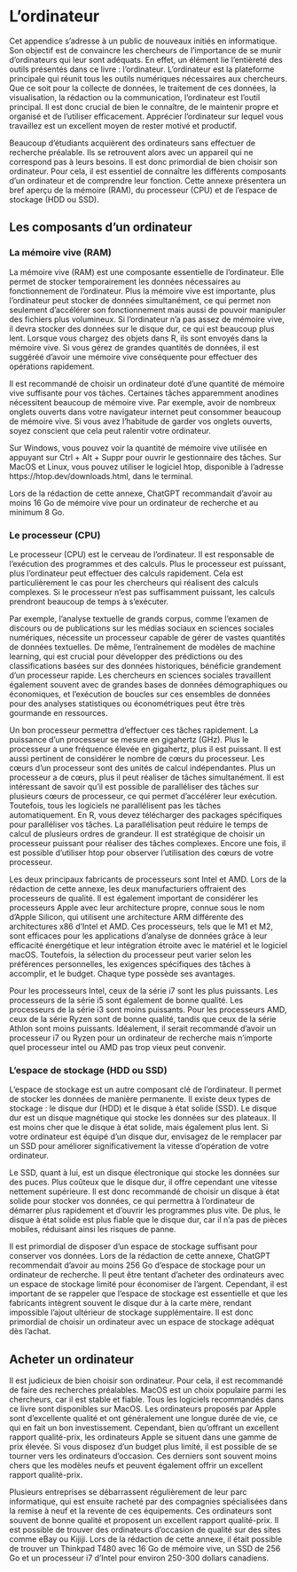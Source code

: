 # L'ordinateur

Cet appendice s'adresse à un public de nouveaux initiés en informatique. Son objectif est de convaincre les chercheurs de l'importance de se munir d'ordinateurs qui leur sont adéquats. En effet, un élément lie l'entièreté des outils présentés dans ce livre : l'ordinateur. L'ordinateur est la plateforme principale qui réunit tous les outils numériques nécessaires aux chercheurs. Que ce soit pour la collecte de données, le traitement de ces données, la visualisation, la rédaction ou la communication, l'ordinateur est l'outil principal. Il est donc crucial de bien le connaître, de le maintenir propre et organisé et de l'utiliser efficacement. Apprécier l'ordinateur sur lequel vous travaillez est un excellent moyen de rester motivé et productif.

Beaucoup d'étudiants acquièrent des ordinateurs sans effectuer de recherche préalable. Ils se retrouvent alors avec un appareil qui ne correspond pas à leurs besoins. Il est donc primordial de bien choisir son ordinateur. Pour cela, il est essentiel de connaître les différents composants d'un ordinateur et de comprendre leur fonction. Cette annexe présentera un bref aperçu de la mémoire (RAM), du processeur (CPU) et de l'espace de stockage (HDD ou SSD).
 
## Les composants d'un ordinateur

### La mémoire vive (RAM)

La mémoire vive (RAM) est une composante essentielle de l'ordinateur. Elle permet de stocker temporairement les données nécessaires au fonctionnement de l'ordinateur. Plus la mémoire vive est importante, plus l'ordinateur peut stocker de données simultanément, ce qui permet non seulement d'accélérer son fonctionnement mais aussi de pouvoir manipuler des fichiers plus volumineux. Si l'ordinateur n'a pas assez de mémoire vive, il devra stocker des données sur le disque dur, ce qui est beaucoup plus lent. Lorsque vous chargez des objets dans R, ils sont envoyés dans la mémoire vive. Si vous gérez de grandes quantités de données, il est suggéréé d'avoir une mémoire vive conséquente pour effectuer des opérations rapidement.

Il est recommandé de choisir un ordinateur doté d'une quantité de mémoire vive suffisante pour vos tâches. Certaines tâches apparemment anodines nécessitent beaucoup de mémoire vive. Par exemple, avoir de nombreux onglets ouverts dans votre navigateur internet peut consommer beaucoup de mémoire vive. Si vous avez l'habitude de garder vos onglets ouverts, soyez conscient que cela peut ralentir votre ordinateur.

Sur Windows, vous pouvez voir la quantité de mémoire vive utilisée en appuyant sur Ctrl + Alt + Suppr pour ouvrir le gestionnaire des tâches. Sur MacOS et Linux, vous pouvez utiliser le logiciel htop, disponible à l'adresse https://htop.dev/downloads.html, dans le terminal.

Lors de la rédaction de cette annexe, ChatGPT recommandait d'avoir au moins 16 Go de mémoire vive pour un ordinateur de recherche et au minimum 8 Go.

### Le processeur (CPU)

Le processeur (CPU) est le cerveau de l'ordinateur. Il est responsable de l'exécution des programmes et des calculs. Plus le processeur est puissant, plus l'ordinateur peut effectuer des calculs rapidement. Cela est particulièrement le cas pour les chercheurs qui réalisent des calculs complexes. Si le processeur n'est pas suffisamment puissant, les calculs prendront beaucoup de temps à s'exécuter.

Par exemple, l'analyse textuelle de grands corpus, comme l'examen de discours ou de publications sur les médias sociaux en sciences sociales numériques, nécessite un processeur capable de gérer de vastes quantités de données textuelles. De même, l'entraînement de modèles de machine learning, qui est crucial pour développer des prédictions ou des classifications basées sur des données historiques, bénéficie grandement d'un processeur rapide. Les chercheurs en sciences sociales travaillent également souvent avec de grandes bases de données démographiques ou économiques, et l'exécution de boucles sur ces ensembles de données pour des analyses statistiques ou économétriques peut être très gourmande en ressources.

Un bon processeur permettra d'effectuer ces tâches rapidement. La puissance d'un processeur se mesure en gigahertz (GHz). Plus le processeur a une fréquence élevée en gigahertz, plus il est puissant. Il est aussi pertinent de considérer le nombre de cœurs du processeur. Les cœurs d'un processeur sont des unités de calcul indépendantes. Plus un processeur a de cœurs, plus il peut réaliser de tâches simultanément. Il est intéressant de savoir qu'il est possible de paralléliser des tâches sur plusieurs cœurs de processeur, ce qui permet d'accélérer leur exécution. Toutefois, tous les logiciels ne parallélisent pas les tâches automatiquement. En R, vous devez télécharger des packages spécifiques pour paralléliser vos tâches. La parallélisation peut réduire le temps de calcul de plusieurs ordres de grandeur. Il est stratégique de choisir un processeur puissant pour réaliser des tâches complexes. Encore une fois, il est possible d'utiliser htop pour observer l'utilisation des cœurs de votre processeur.

Les deux principaux fabricants de processeurs sont Intel et AMD. Lors de la rédaction de cette annexe, les deux manufacturiers offraient des processeurs de qualité. Il est également important de considérer les processeurs Apple avec leur architecture propre, connue sous le nom d'Apple Silicon, qui utilisent une architecture ARM différente des architectures x86 d'Intel et AMD. Ces processeurs, tels que le M1 et M2, sont efficaces pour les applications d'analyse de données grâce à leur efficacité énergétique et leur intégration étroite avec le matériel et le logiciel macOS. Toutefois, la sélection du processeur peut varier selon les préférences personnelles, les exigences spécifiques des tâches à accomplir, et le budget. Chaque type possède ses avantages.

Pour les processeurs Intel, ceux de la série i7 sont les plus puissants. Les processeurs de la série i5 sont également de bonne qualité. Les processeurs de la série i3 sont moins puissants. Pour les processeurs AMD, ceux de la série Ryzen sont de bonne qualité, tandis que ceux de la série Athlon sont moins puissants. Idéalement, il serait recommandé d'avoir un processeur i7 ou Ryzen pour un ordinateur de recherche mais n'importe quel processeur intel ou AMD pas trop vieux peut convenir. 

### L'espace de stockage (HDD ou SSD)

L'espace de stockage est un autre composant clé de l'ordinateur. Il permet de stocker les données de manière permanente. Il existe deux types de stockage : le disque dur (HDD) et le disque à état solide (SSD). Le disque dur est un disque magnétique qui stocke les données sur des plateaux. Il est moins cher que le disque à état solide, mais également plus lent. Si votre ordinateur est équipé d'un disque dur, envisagez de le remplacer par un SSD pour améliorer significativement la vitesse d'opération de votre ordinateur.

Le SSD, quant à lui, est un disque électronique qui stocke les données sur des puces. Plus coûteux que le disque dur, il offre cependant une vitesse nettement supérieure. Il est donc recommandé de choisir un disque à état solide pour stocker vos données, ce qui permettra à l'ordinateur de démarrer plus rapidement et d'ouvrir les programmes plus vite. De plus, le disque à état solide est plus fiable que le disque dur, car il n'a pas de pièces mobiles, réduisant ainsi les risques de panne.

Il est primordial de disposer d'un espace de stockage suffisant pour conserver vos données. Lors de la rédaction de cette annexe, ChatGPT recommendait d'avoir au moins 256 Go d'espace de stockage pour un ordinateur de recherche. Il peut être tentant d'acheter des ordinateurs avec un espace de stockage limité pour économiser de l'argent. Cependant, il est important de se rappeler que l'espace de stockage est essentielle et que les fabricants intègrent souvent le disque dur à la carte mère, rendant impossible l'ajout ultérieur de stockage supplémentaire. Il est donc primordial de choisir un ordinateur avec un espace de stockage adéquat dès l'achat.

## Acheter un ordinateur 

Il est judicieux de bien choisir son ordinateur. Pour cela, il est recommandé de faire des recherches préalables. MacOS est un choix populaire parmi les chercheurs, car il est stable et fiable. Tous les logiciels recommandés dans ce livre sont disponibles sur MacOS. Les ordinateurs proposés par Apple sont d'excellente qualité et ont généralement une longue durée de vie, ce qui en fait un bon investissement. Cependant, bien qu'offrant un excellent rapport qualité-prix, les ordinateurs Apple se situent dans une gamme de prix élevée. Si vous disposez d'un budget plus limité, il est possible de se tourner vers les ordinateurs d'occasion. Ces derniers sont souvent moins chers que les modèles neufs et peuvent également offrir un excellent rapport qualité-prix.

Plusieurs entreprises se débarrassent régulièrement de leur parc informatique, qui est ensuite racheté par des compagnies spécialisées dans la remise à neuf et la revente de ces équipements. Ces ordinateurs sont souvent de bonne qualité et proposent un excellent rapport qualité-prix. Il est possible de trouver des ordinateurs d'occasion de qualité sur des sites comme eBay ou Kijiji. Lors de la rédaction de cette annexe, il était possible de trouver un Thinkpad T480 avec 16 Go de mémoire vive, un SSD de 256 Go et un processeur i7 d'Intel pour environ 250-300 dollars canadiens.
